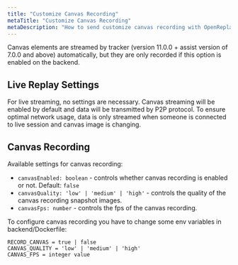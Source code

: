 ```yaml
---
title: "Customize Canvas Recording"
metaTitle: "Customize Canvas Recording"
metaDescription: "How to send customize canvas recording with OpenReplay."
---
```


Canvas elements are streamed by tracker (version 11.0.0 + assist version of 7.0.0 and above) automatically, but they are only recorded if this option is enabled on the backend.

## Live Replay Settings

For live streaming, no settings are necessary. Canvas streaming will be enabled by default and data will be transmitted by P2P protocol.
To ensure optimal network usage, data is only streamed when someone is connected to live session and canvas image is changing.

## Canvas Recording

Available settings for canvas recording:
- `canvasEnabled: boolean` - controls whether canvas recording is enabled or not. Default: `false`
- `canvasQuality: 'low' | 'medium' | 'high'` - controls the quality of the canvas recording snapshot images.
- `canvasFps: number` - controls the fps of the canvas recording.

To configure canvas recording you have to change some env variables in backend/Dockerfile:
```
RECORD_CANVAS = true | false
CANVAS_QUALITY = 'low' | 'medium' | 'high'
CANVAS_FPS = integer value
```

